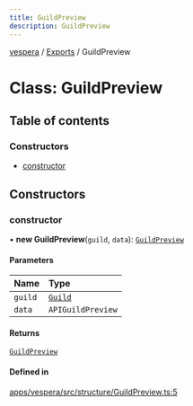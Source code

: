 ```yaml
---
title: GuildPreview
description: GuildPreview
---
```

[vespera](../README) / [Exports](../modules) / GuildPreview

# Class: GuildPreview

## Table of contents

### Constructors

- [constructor](GuildPreview#constructor)

## Constructors

### constructor

• **new GuildPreview**(`guild`, `data`): [`GuildPreview`](GuildPreview)

#### Parameters

| Name | Type |
| :------ | :------ |
| `guild` | [`Guild`](Guild) |
| `data` | `APIGuildPreview` |

#### Returns

[`GuildPreview`](GuildPreview)

#### Defined in

[apps/vespera/src/structure/GuildPreview.ts:5](https://github.com/vesperadev/Vespera/blob/4ab3699/apps/vespera/src/structure/GuildPreview.ts#L5)
